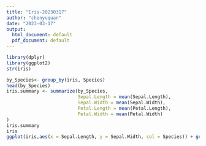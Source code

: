 ```yaml
---
title: "Iris-20230317"
author: "chenyuquan"
date: "2023-03-17"
output:
  html_document: default
  pdf_document: default
---
```


```r
library(dplyr)
library(ggplot2)
str(iris)

by_Species<- group_by(iris, Species)
head(by_Species)
iris.summary <- summarize(by_Species,
                          Sepal.Length = mean(Sepal.Length),
                          Sepal.Width = mean(Sepal.Width),
                          Petal.Length = mean(Petal.Length),
                          Petal.Width = mean(Petal.Width)
)
iris.summary
iris
ggplot(iris,aes(x = Sepal.Length, y = Sepal.Width, col = Species)) + geom_point() + geom_point(data = iris.summary, shape = 15, size = 5)




```